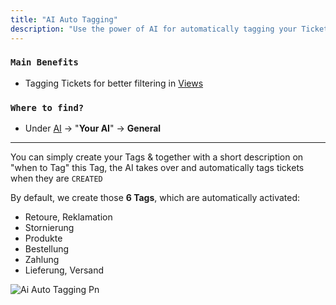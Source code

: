 ```yaml
---
title: "AI Auto Tagging"
description: "Use the power of AI for automatically tagging your Tickets"
---
```


### `Main Benefits`

- Tagging Tickets for better filtering in [Views](/inbox/views)

### `Where to find?`

- Under [AI](https://armin.cx/app/_/ai) -\> "**Your AI**" -\> **General**

---

You can simply create your Tags & together with a short description on "when to Tag" this Tag, the AI takes over and automatically tags tickets when they are `CREATED`

By default, we create those **6 Tags**, which are automatically activated:

- Retoure, Reklamation
- Stornierung
- Produkte
- Bestellung
- Zahlung
- Lieferung, Versand

![Ai Auto Tagging Pn](/images/ai_auto_tagging.png)